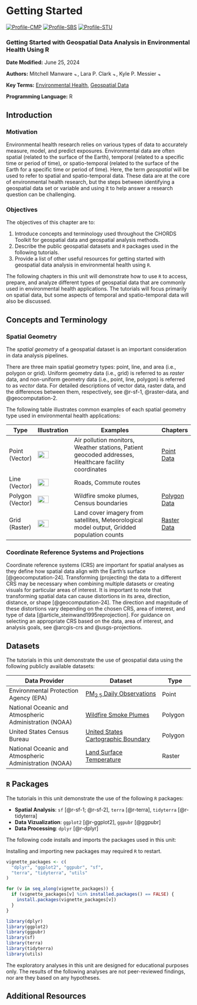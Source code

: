 
# Getting Started {#chapter-getting-started-spatial}

[![Profile-CMP](images/user_profiles/profilecmp.svg)](#profilecmp) [![Profile-SBS](images/user_profiles/profilesbs.svg)](#profilesbs) [![Profile-STU](images/user_profiles/profilestu.svg)](#profilestu)

### Getting Started with Geospatial Data Analysis in Environmental Health Using R {-}

**Date Modified:** June 25, 2024

**Authors:** Mitchell Manware [![author-mm](images/orcid.png){width="10"}](https://orcid.org/0009-0003-6440-6106),  Lara P. Clark [![author-lpc](images/orcid.png){width=10}](https://orcid.org/0000-0001-6940-5442), Kyle P. Messier [![author-kpm](images/orcid.png){width="10"}](https://orcid.org/0000-0001-9508-9623)

**Key Terms:** [Environmental Health](https://tools.niehs.nih.gov/cchhglossary/?keyword=environmental+health&termOnlySearch=true&exactSearch=true), [Geospatial Data](#def-geospatial-data)

**Programming Language:** R

## Introduction

### Motivation

Environmental health research relies on various types of data to accurately measure, model, and predict exposures. Environmental data are often spatial (related to the surface of the Earth), temporal (related to a specific time or period of time), or spatio-temporal (related to the surface of the Earth for a specific time or period of time). Here, the term _geospatial_ will be used to refer to spatial and spatio-temporal data. These data are at the core of environmental health research, but the steps between identifying a geospatial data set or variable and using it to help answer a research question can be challenging.

### Objectives

The objectives of this chapter are to:

1. Introduce concepts and terminology used throughout the CHORDS Toolkit for geospatial data and geospatial analysis methods.
2. Describe the public geospatial datasets and `R` packages used in the following tutorials.
3. Provide a list of other useful resources for getting started with geospatial data analysis in environmental health using `R`.

The following chapters in this unit will demonstrate how to use `R` to access, prepare, and analyze different types of geospatial data that are commonly used in environmental health applications. The tutorials will focus primarily on spatial data, but some aspects of temporal and spatio-temporal data will also be discussed.

## Concepts and Terminology

### Spatial Geometry

The _spatial geometry_ of a geospatial dataset is an important consideration in data analysis pipelines.

There are three main spatial geometry types: point, line, and area (i.e., polygon or grid). Uniform geometry data (i.e., grid) is referred to as _raster_ data, and non-uniform geometry data (i.e., point, line, polygon) is referred to as _vector_ data.  For detailed descriptions of vector data, raster data, and the differences between them, respectively, see @r-sf-1, @raster-data, and @geocomputation-2. 

The following table illustrates common examples of each spatial geometry type used in environmental health applications:

|Type  |Illustration |Examples                                      |Chapters |
|------|-------------|----------------------------------------------|---------|
|Point (Vector) |![](images/intro_to_spatial/illustration-point.png){width=60%} |Air pollution monitors, Weather stations, Patient geocoded addresses, Healthcare facility coordinates |[Point Data](#chapter-point-data) |
|Line (Vector) |![](images/intro_to_spatial/illustration-line.png){width=60%} |Roads, Commute routes | |
|Polygon (Vector)|![](images/intro_to_spatial/illustration-polygon.png){width=60%} |Wildfire smoke plumes, Census boundaries |[Polygon Data](#chapter-polygon-data) |
|Grid (Raster) |![](images/intro_to_spatial/illustration-grid.png){width=60%} |Land cover imagery from satellites, Meteorological model output, Gridded population counts |[Raster Data](#chapter-raster-data) |

### Coordinate Reference Systems and Projections {#getting-started-spatial-crs}

Coordinate reference systems (CRS) are important for spatial analyses as they define how spatial data align with the Earth's surface [@geocomputation-24]. Transforming (projecting) the data to a different CRS may be necessary when combining multiple datasets or creating visuals for particular areas of interest. It is important to note that transforming spatial data can cause distortions in its area, direction, distance, or shape [@geocomputation-24]. The direction and magnitude of these distortions vary depending on the chosen CRS, area of interest, and type of data [@article_steinwand1995reprojection]. For guidance on selecting an appropriate CRS based on the data, area of interest, and analysis goals, see @arcgis-crs and @usgs-projections.

## Datasets

The tutorials in this unit demonstrate the use of geospatial data using the following publicly available datasets: 

| Data Provider   | Dataset         | Type  |
|-----------------|-----------------|-------|
| Environmental Protection Agency (EPA) | [PM~2.5~ Daily Observations](https://aqs.epa.gov/aqsweb/airdata/download_files.html) | Point |
| National Oceanic and Atmospheric Administration (NOAA) | [Wildfire Smoke Plumes](https://www.ospo.noaa.gov/Products/land/hms.html) | Polygon |
| United States Census Bureau | [United States Cartographic Boundary](https://www.census.gov/geographies/mapping-files/time-series/geo/carto-boundary-file.html) | Polygon |
| National Oceanic and Atmospheric Administration (NOAA) | [Land Surface Temperature](https://psl.noaa.gov/data/gridded/data.narr.html) | Raster |

## `R` Packages

The tutorials in this unit demonstrate the use of the following `R` packages:

-   **Spatial Analysis**: `sf` [@r-sf-1; @r-sf-2], `terra` [@r-terra], `tidyterra` [@r-tidyterra]
-   **Data Vizualization**: `ggplot2` [@r-ggplot2], `ggpubr` [@ggpubr]
-   **Data Processing**: `dplyr` [@r-dplyr]


The following code installs and imports the packages used in this unit:

::: note
Installing and importing new packages may required `R` to restart.
:::

```r
vignette_packages <- c(
  "dplyr", "ggplot2", "ggpubr", "sf",
  "terra", "tidyterra", "utils"
)

for (v in seq_along(vignette_packages)) {
  if (vignette_packages[v] %in% installed.packages() == FALSE) {
    install.packages(vignette_packages[v])
  }
}

library(dplyr)
library(ggplot2)
library(ggpubr)
library(sf)
library(terra)
library(tidyterra)
library(utils)
```

::: important
The exploratory analyses in this unit are designed for educational purposes only. The results of the following analyses are not peer-reviewed findings, nor are they based on any hypotheses.
:::

## Additional Resources {#chapter-getting-started-spatial-resources}


